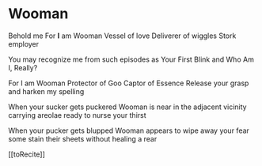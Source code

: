 # Wooman

Behold me
For **I** am Wooman
Vessel of love
Deliverer of wiggles
Stork employer

You may recognize me
from such episodes as
Your First Blink
and
Who Am I, Really?

For I am Wooman
Protector of Goo
Captor of Essence
Release your grasp
and harken my spelling

When your sucker gets puckered
Wooman is near
in the adjacent vicinity
carrying areolae
ready to nurse your thirst

When your pucker gets blupped
Wooman appears
to wipe away your fear
some stain their sheets
without healing a rear

[[toRecite]]